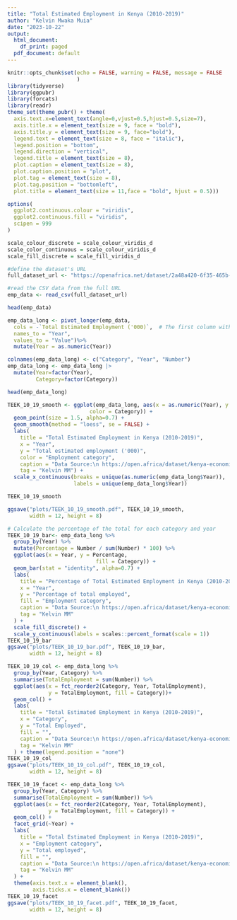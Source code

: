 ```yaml
---
title: "Total Estimated Employment in Kenya (2010-2019)"
author: "Kelvin Mwaka Muia"
date: "2023-10-22"
output:
  html_document:
    df_print: paged
  pdf_document: default
---
```


```r
knitr::opts_chunk$set(echo = FALSE, warning = FALSE, message = FALSE
                      )
library(tidyverse)
library(ggpubr)
library(forcats)
library(readr)
theme_set(theme_pubr() + theme(
  axis.text.x=element_text(angle=0,vjust=0.5,hjust=0.5,size=7),
  axis.title.x = element_text(size = 9, face = "bold"),
  axis.title.y = element_text(size = 9, face="bold"),
  legend.text = element_text(size = 8, face = "italic"),
  legend.position = "bottom",
  legend.direction = "vertical",
  legend.title = element_text(size = 8),
  plot.caption = element_text(size = 8),
  plot.caption.position = "plot",
  plot.tag = element_text(size = 8),
  plot.tag.position = "bottomleft",
  plot.title = element_text(size = 11,face = "bold", hjust = 0.5)))

options(
  ggplot2.continuous.colour = "viridis",
  ggplot2.continuous.fill = "viridis",
  scipen = 999
)

scale_colour_discrete = scale_colour_viridis_d
scale_color_continuous = scale_colour_viridis_d
scale_fill_discrete = scale_fill_viridis_d

#define the dataset's URL
full_dataset_url <- "https://openafrica.net/dataset/2a48a420-6f35-465b-9362-5d78e1d579ce/resource/ca3a9073-e1f5-4c22-86bc-ae76cd1087f3/download/total-estimated-employment.csv"

#read the CSV data from the full URL
emp_data <- read_csv(full_dataset_url)

head(emp_data)

```

```r

emp_data_long <- pivot_longer(emp_data, 
  cols = -`Total Estimated Employment ('000)`,  # The first column with category names
  names_to = "Year",
  values_to = "Value")%>% 
  mutate(Year = as.numeric(Year))

colnames(emp_data_long) <- c("Category", "Year", "Number")
emp_data_long <- emp_data_long |> 
  mutate(Year=factor(Year),
         Category=factor(Category))

head(emp_data_long)
```






```r
TEEK_10_19_smooth <- ggplot(emp_data_long, aes(x = as.numeric(Year), y = Number, 
                          color = Category)) +
  geom_point(size = 1.5, alpha=0.7) +
  geom_smooth(method = "loess", se = FALSE) +
  labs(
    title = "Total Estimated Employment in Kenya (2010-2019)",
    x = "Year",
    y = "Total estimated employment ('000)",
    color = "Employment category",
    caption = "Data Source:\n https://open.africa/dataset/kenya-economic-survey-report-2020/resource/ca3a9073-e1f5-4c22-86bc-ae76cd1087f3",
    tag = "Kelvin MM") +
  scale_x_continuous(breaks = unique(as.numeric(emp_data_long$Year)), 
                     labels = unique(emp_data_long$Year))

TEEK_10_19_smooth

ggsave("plots/TEEK_10_19_smooth.pdf", TEEK_10_19_smooth, 
       width = 12, height = 8)
```
       
```r
# Calculate the percentage of the total for each category and year
TEEK_10_19_bar<- emp_data_long %>%
  group_by(Year) %>%
  mutate(Percentage = Number / sum(Number) * 100) %>%
  ggplot(aes(x = Year, y = Percentage, 
                            fill = Category)) +
  geom_bar(stat = "identity", alpha=0.7) +
  labs(
    title = "Percentage of Total Estimated Employment in Kenya (2010-2019)",
    x = "Year",
    y = "Percentage of total employed",
    fill = "Employment category",
    caption = "Data Source:\n https://open.africa/dataset/kenya-economic-survey-report-2020/resource/ca3a9073-e1f5-4c22-86bc-ae76cd1087f3",
    tag = "Kelvin MM"
  ) +
  scale_fill_discrete() +
  scale_y_continuous(labels = scales::percent_format(scale = 1))
TEEK_10_19_bar
ggsave("plots/TEEK_10_19_bar.pdf", TEEK_10_19_bar, 
       width = 12, height = 8)
```
      
```r
TEEK_10_19_col <- emp_data_long %>%
  group_by(Year, Category) %>%
  summarise(TotalEmployment = sum(Number)) %>%
  ggplot(aes(x = fct_reorder2(Category, Year, TotalEmployment), 
             y = TotalEmployment, fill = Category))+
  geom_col() +
  labs(
    title = "Total Estimated Employment in Kenya (2010-2019)",
    x = "Category",
    y = "Total Employed",
    fill = "",
    caption = "Data Source:\n https://open.africa/dataset/kenya-economic-survey-report-2020/resource/ca3a9073-e1f5-4c22-86bc-ae76cd1087f3",
    tag = "Kelvin MM"
  ) + theme(legend.position = "none")
TEEK_10_19_col
ggsave("plots/TEEK_10_19_col.pdf", TEEK_10_19_col, 
       width = 12, height = 8)
```
      
```r
TEEK_10_19_facet <- emp_data_long %>%
  group_by(Year, Category) %>%
  summarise(TotalEmployment = sum(Number)) %>%
  ggplot(aes(x = fct_reorder2(Category, Year, TotalEmployment), 
             y = TotalEmployment, fill = Category)) +
  geom_col() +
  facet_grid(~Year) +
  labs(
    title = "Total Estimated Employment in Kenya (2010-2019)",
    x = "Employment category", 
    y = "Total employed",
    fill = "",
    caption = "Data Source:\n https://open.africa/dataset/kenya-economic-survey-report-2020/resource/ca3a9073-e1f5-4c22-86bc-ae76cd1087f3",
    tag = "Kelvin MM"
  ) +
  theme(axis.text.x = element_blank(),
        axis.ticks.x = element_blank())
TEEK_10_19_facet
ggsave("plots/TEEK_10_19_facet.pdf", TEEK_10_19_facet, 
       width = 12, height = 8)
```




